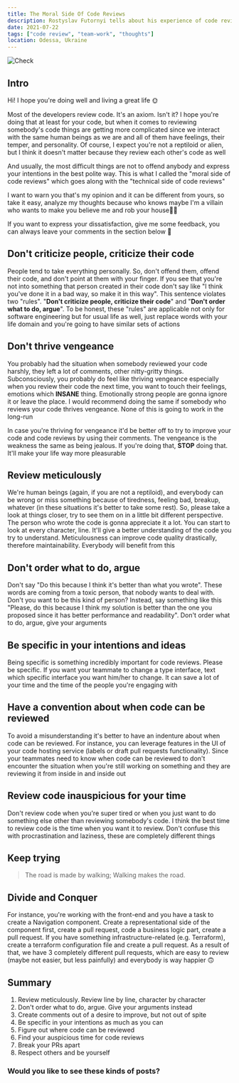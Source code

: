 ```yaml
---
title: The Moral Side Of Code Reviews
description: Rostyslav Futornyi tells about his experience of code reviews
date: 2021-07-22
tags: ["code review", "team-work", "thoughts"]
location: Odessa, Ukraine
---
```


![Check](./check.jpeg)

## Intro

Hi! I hope you're doing well and living a great life 🌞

Most of the developers review code. It's an axiom. Isn't it? I hope you're doing that at least for your code, but when it comes to reviewing somebody's code things are getting more complicated since we interact with the same human beings as we are and all of them have feelings, their temper, and personality. Of course, I expect you're not a reptiloid or alien, but I think it doesn't matter because they review each other's code as well

And usually, the most difficult things are not to offend anybody and express your intentions in the best polite way. This is what I called the "moral side of code reviews" which goes along with the "technical side of code reviews"

I want to warn you that's my opinion and it can be different from yours, so take it easy, analyze my thoughts because who knows maybe I'm a villain who wants to make you believe me and rob your house🧑‍🌾

If you want to express your dissatisfaction, give me some feedback, you can always leave your comments in the section below 🔽

## Don't criticize people, criticize their code

People tend to take everything personally. So, don't offend them, offend their code, and don't point at them with your finger. If you see that you're not into something that person created in their code don't say like "I think you've done it in a bad way, so make it in this way". This sentence violates two "rules". "**Don't criticize people, criticize their code**" and "**Don't order what to do, argue**". To be honest, these "rules" are applicable not only for software engineering but for usual life as well, just replace words with your life domain and you're going to have similar sets of actions

## Don't thrive vengeance

You probably had the situation when somebody reviewed your code harshly, they left a lot of comments, other nitty-gritty
things. Subconsciously, you probably do feel like thriving vengeance especially when you review their code the next time, you want to touch their feelings, emotions which **INSANE** thing. Emotionally strong people are gonna ignore it or leave the place. I would recommend doing the same if somebody who reviews your code thrives vengeance. None of this is going to work in the long-run

In case you're thriving for vengeance it'd be better off to try to improve your code and code reviews by using their comments. The vengeance is the weakness the same as being jealous. If you're doing that, **STOP** doing that. It'll make your life way more pleasurable

## Review meticulously

We're human beings (again, if you are not a reptiloid), and everybody can be wrong or miss something because of tiredness, feeling bad, breakup, whatever (in these situations it's better to take some rest). So, please take a look at things closer, try to see them on in a little bit different perspective. The person who wrote the code is gonna appreciate it a lot. You can start to look at every character, line. It'll give a better understanding of the code you try to understand. Meticulousness can improve code quality drastically, therefore maintainability. Everybody will benefit from this

## Don't order what to do, argue

Don't say "Do this because I think it's better than what you wrote". These words are coming from a toxic person, that nobody wants to deal with. Don't you want to be this kind of person? Instead, say something like this "Please, do this because I think my solution is better than the one you proposed since it has better performance and readability". Don't order what to do, argue, give your arguments

## Be specific in your intentions and ideas

Being specific is something incredibly important for code reviews. Please be specific. If you want your teammate to change a type interface, text which specific interface you want him/her to change. It can save a lot of your time and the time of the people you're engaging with

## Have a convention about when code can be reviewed

To avoid a misunderstanding it's better to have an indenture about when code can be reviewed. For instance, you can leverage features in the UI of your code hosting service (labels or draft pull requests functionality). Since your teammates need to know when code can be reviewed to don't encounter the situation when you're still working on something and they are reviewing it from inside in and inside out

## Review code inauspicious for your time

Don't review code when you're super tired or when you just want to do something else other than reviewing somebody's code. I think the best time to review code is the time when you want it to review. Don't confuse this with procrastination and laziness, these are completely different things

## Keep trying

> The road is made by walking; Walking makes the road.

## Divide and Conquer

For instance, you're working with the front-end and you have a task to create a Navigation component. Create a representational side of the component first, create a pull request, code a business logic part, create a pull request. If you have something infrastructure-related (e.g. Terraform), create a terraform configuration file and create a pull request. As a result of that, we have 3 completely different pull requests, which are easy to review (maybe not easier, but less painfully) and everybody is way happier 🙃

## Summary

1. Review meticulously. Review line by line, character by character
2. Don't order what to do, argue. Give your arguments instead
3. Create comments out of a desire to improve, but not out of spite
4. Be specific in your intentions as much as you can
5. Figure out where code can be reviewed
6. Find your auspicious time for code reviews
7. Break your PRs apart
8. Respect others and be yourself

### Would you like to see these kinds of posts?
